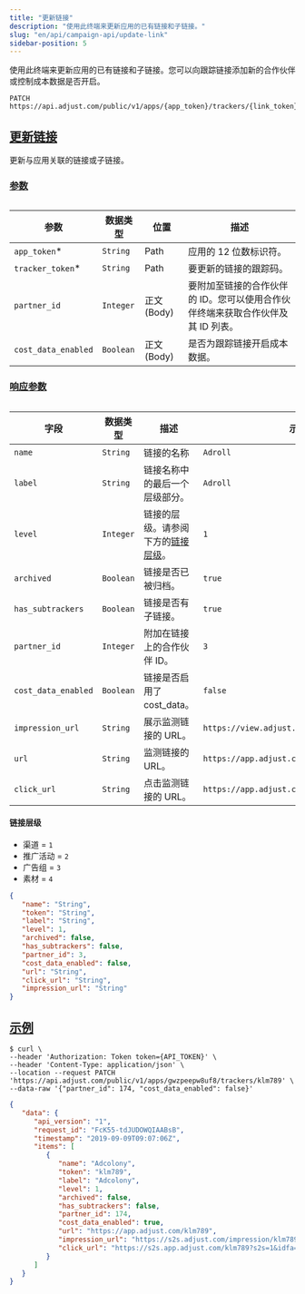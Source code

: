 ```yaml
---
title: "更新链接"
description: "使用此终端来更新应用的已有链接和子链接。"
slug: "en/api/campaign-api/update-link"
sidebar-position: 5
---
```

使用此终端来更新应用的已有链接和子链接。您可以向跟踪链接添加新的合作伙伴或控制成本数据是否开启。
<codeblock title="终端" highlight="{app_token}/trackers/{link_token}"> 

```http
PATCH https://api.adjust.com/public/v1/apps/{app_token}/trackers/{link_token}
```

</CodeBlock> 

[更新链接](update-link)
-------------------

更新与应用关联的链接或子链接。

### [参数](parameters)

<table> 

|         参数          |   数据类型    |      位置       |                     描述                      |
|---------------------|-----------|---------------|---------------------------------------------|
| `app_token`\*      | `String`  | Path          | 应用的 12 位数标识符。                               |
| `tracker_token`\*  | `String`  | Path          | 要更新的链接的跟踪码。                                 |
| `partner_id`        | `Integer` | 正文 \(Body\) | 要附加至链接的合作伙伴的 ID。您可以使用合作伙伴终端来获取合作伙伴及其 ID 列表。 |
| `cost_data_enabled` | `Boolean` | 正文 \(Body\) | 是否为跟踪链接开启成本数据。                              |

</Table> 

### [响应参数](response-parameters)

<table search> 

|         字段          |   数据类型    |                描述                 |                     示例                      |
|---------------------|-----------|-----------------------------------|---------------------------------------------|
| `name`              | `String`  | 链接的名称                             | `Adroll`                                    |
| `label`             | `String`  | 链接名称中的最后一个层级部分。                   | `Adroll`                                    |
| `level`             | `Integer` | 链接的层级。请参阅下方的[链接层级](#link-levels)。 | `1`                                         |
| `archived`          | `Boolean` | 链接是否已被归档。                         | `true`                                      |
| `has_subtrackers`   | `Boolean` | 链接是否有子链接。                         | `true`                                      |
| `partner_id`        | `Integer` | 附加在链接上的合作伙伴 ID。                   | `3`                                         |
| `cost_data_enabled` | `Boolean` | 链接是否启用了 cost\_data。              | `false`                                     |
| `impression_url`    | `String`  | 展示监测链接的 URL。                      | `https://view.adjust.com/impression/abc123` |
| `url`               | `String`  | 监测链接的 URL。                        | `https://app.adjust.com/abc123`             |
| `click_url`         | `String`  | 点击监测链接的 URL。                      | `https://app.adjust.com/abc123`             |

</Table> 

#### 链接层级

* 渠道 = `1`
* 推广活动 = `2`
* 广告组 = `3`
* 素材 = `4`

<codeblock title="响应格式"> 

```json
{
   "name": "String",
   "token": "String",
   "label": "String",
   "level": 1,
   "archived": false,
   "has_subtrackers": false,
   "partner_id": 3,
   "cost_data_enabled": false,
   "url": "String",
   "click_url": "String",
   "impression_url": "String"
}
```

</CodeBlock> 

[示例](example)
-------------

<codeblock title="cURL" highlight="gwzpeepw8uf8, klm789"> 

```console
$ curl \
--header 'Authorization: Token token={API_TOKEN}' \
--header 'Content-Type: application/json' \
--location --request PATCH 'https://api.adjust.com/public/v1/apps/gwzpeepw8uf8/trackers/klm789' \
--data-raw '{"partner_id": 174, "cost_data_enabled": false}'
```

</CodeBlock> <codeblock title="成功响应"> 

```json
{
   "data": {
      "api_version": "1",
      "request_id": "FcK55-tdJUDOWQIAABsB",
      "timestamp": "2019-09-09T09:07:06Z",
      "items": [
         {
            "name": "Adcolony",
            "token": "klm789",
            "label": "Adcolony",
            "level": 1,
            "archived": false,
            "has_subtrackers": false,
            "partner_id": 174,
            "cost_data_enabled": true,
            "url": "https://app.adjust.com/klm789",
            "impression_url": "https://s2s.adjust.com/impression/klm789?s2s=1&idfa=[IDFA]&gps_adid=[GOOGLE_AD_ID]&ip_address=  [IP_ADDRESS]&adcolony_click_id=[CLICK_ID]&android_id_upper_sha1=[SHA1_ANDROID_ID]&cost_id=[CLICK_ID]&cost_type=[BID_TYPE]&cost_amount=[BID]&cost_currency=USD",
            "click_url": "https://s2s.app.adjust.com/klm789?s2s=1&idfa=[IDFA]&gps_adid=[GOOGLE_AD_ID]&ip_address=[IP_ADDRESS]&adcolony_click_id=[CLICK_ID]&android_id_upper_sha1=[SHA1_ANDROID_ID]&cost_id=[CLICK_ID]&cost_type=[BID_TYPE]&cost_amount=[BID]&cost_currency=USD"
         }
      ]
   }
}
```

</CodeBlock>


